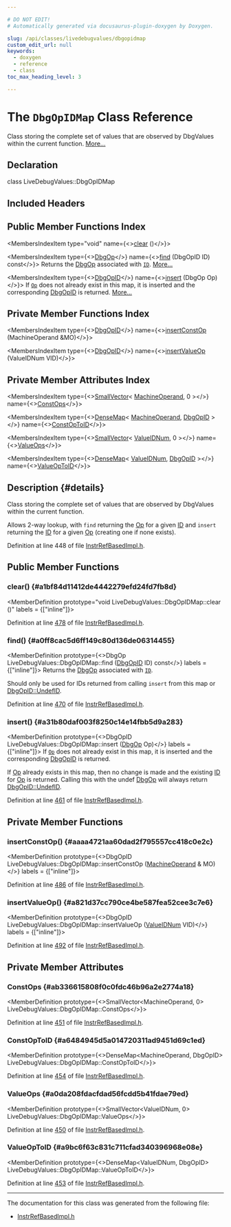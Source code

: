 ```yaml
---

# DO NOT EDIT!
# Automatically generated via docusaurus-plugin-doxygen by Doxygen.

slug: /api/classes/livedebugvalues/dbgopidmap
custom_edit_url: null
keywords:
  - doxygen
  - reference
  - class
toc_max_heading_level: 3

---
```





# The `DbgOpIDMap` Class Reference

<DoxygenPage pluginConfig={pluginConfig}>

Class storing the complete set of values that are observed by DbgValues within the current function. <a href="#details">More...</a>

## Declaration

<CodeBlock>class LiveDebugValues::DbgOpIDMap</CodeBlock>

## Included Headers

<IncludesList>
<IncludesListItem
  filePath="CodeGen/LiveDebugValues/InstrRefBasedImpl.h"
  permalink="/docs/api/files/lib/lib/codegen/lib/codegen/livedebugvalues/instrrefbasedimpl-h"
  isLocal="true" />
</IncludesList>

## Public Member Functions Index

<MembersIndex>

<MembersIndexItem
  type="void"
  name={<><a href="#a1bf84d11412de4442279efd24fd7fb8d">clear</a> ()</>}>
</MembersIndexItem>

<MembersIndexItem
  type={<><a href="/docs/api/structs/livedebugvalues/dbgop">DbgOp</a></>}
  name={<><a href="#a0ff8cac5d6ff149c80d136de06314455">find</a> (DbgOpID ID) const</>}>
Returns the <a href="/docs/api/structs/livedebugvalues/dbgop">DbgOp</a> associated with <code><a href="/docs/api/namespaces/llvm/callingconv/#abdf8cf606905c10634e831390981b0ed">ID</a></code>. <a href="#a0ff8cac5d6ff149c80d136de06314455">More...</a>
</MembersIndexItem>

<MembersIndexItem
  type={<><a href="/docs/api/structs/livedebugvalues/dbgopid">DbgOpID</a></>}
  name={<><a href="#a31b80daf003f8250c14e14fbb5d9a283">insert</a> (DbgOp Op)</>}>
If <code><a href="/docs/api/namespaces/llvm/#ab471937b9a227e70c7fe8bd9604014d6">Op</a></code> does not already exist in this map, it is inserted and the corresponding <a href="/docs/api/structs/livedebugvalues/dbgopid">DbgOpID</a> is returned. <a href="#a31b80daf003f8250c14e14fbb5d9a283">More...</a>
</MembersIndexItem>

</MembersIndex>

## Private Member Functions Index

<MembersIndex>

<MembersIndexItem
  type={<><a href="/docs/api/structs/livedebugvalues/dbgopid">DbgOpID</a></>}
  name={<><a href="#aaaa4721aa60dad2f795557cc418c0e2c">insertConstOp</a> (MachineOperand &amp;MO)</>}>
</MembersIndexItem>

<MembersIndexItem
  type={<><a href="/docs/api/structs/livedebugvalues/dbgopid">DbgOpID</a></>}
  name={<><a href="#a821d37cc790ce4be587fea52cee3c7e6">insertValueOp</a> (ValueIDNum VID)</>}>
</MembersIndexItem>

</MembersIndex>

## Private Member Attributes Index

<MembersIndex>

<MembersIndexItem
  type={<><a href="/docs/api/classes/llvm/smallvector">SmallVector</a>&lt; <a href="/docs/api/classes/llvm/machineoperand">MachineOperand</a>, 0 &gt;</>}
  name={<><a href="#ab336615808f0c0fdc46b96a2e2774a18">ConstOps</a></>}>
</MembersIndexItem>

<MembersIndexItem
  type={<><a href="/docs/api/classes/llvm/densemap">DenseMap</a>&lt; <a href="/docs/api/classes/llvm/machineoperand">MachineOperand</a>, <a href="/docs/api/structs/livedebugvalues/dbgopid">DbgOpID</a> &gt;</>}
  name={<><a href="#a6484945d5a014720311ad9451d69c1ed">ConstOpToID</a></>}>
</MembersIndexItem>

<MembersIndexItem
  type={<><a href="/docs/api/classes/llvm/smallvector">SmallVector</a>&lt; <a href="/docs/api/classes/livedebugvalues/valueidnum">ValueIDNum</a>, 0 &gt;</>}
  name={<><a href="#a0da208fdacfdad56fcdd5b41fdae79ed">ValueOps</a></>}>
</MembersIndexItem>

<MembersIndexItem
  type={<><a href="/docs/api/classes/llvm/densemap">DenseMap</a>&lt; <a href="/docs/api/classes/livedebugvalues/valueidnum">ValueIDNum</a>, <a href="/docs/api/structs/livedebugvalues/dbgopid">DbgOpID</a> &gt;</>}
  name={<><a href="#a9bc6f63c831c711cfad340396968e08e">ValueOpToID</a></>}>
</MembersIndexItem>

</MembersIndex>

## Description {#details}

Class storing the complete set of values that are observed by DbgValues within the current function.

Allows 2-way lookup, with <code>find</code> returning the <a href="/docs/api/namespaces/llvm/#ab471937b9a227e70c7fe8bd9604014d6">Op</a> for a given <a href="/docs/api/namespaces/llvm/callingconv/#abdf8cf606905c10634e831390981b0ed">ID</a> and <code>insert</code> returning the <a href="/docs/api/namespaces/llvm/callingconv/#abdf8cf606905c10634e831390981b0ed">ID</a> for a given <a href="/docs/api/namespaces/llvm/#ab471937b9a227e70c7fe8bd9604014d6">Op</a> (creating one if none exists).

Definition at line 448 of file <a href="/docs/api/files/lib/lib/codegen/lib/codegen/livedebugvalues/instrrefbasedimpl-h">InstrRefBasedImpl.h</a>.

<SectionDefinition>

## Public Member Functions

### clear() {#a1bf84d11412de4442279efd24fd7fb8d}

<MemberDefinition
  prototype="void LiveDebugValues::DbgOpIDMap::clear ()"
  labels = {["inline"]}>

Definition at line <a href="/docs/api/files/lib/lib/codegen/lib/codegen/livedebugvalues/instrrefbasedimpl-h/#l00478">478</a> of file <a href="/docs/api/files/lib/lib/codegen/lib/codegen/livedebugvalues/instrrefbasedimpl-h">InstrRefBasedImpl.h</a>.
</MemberDefinition>

### find() {#a0ff8cac5d6ff149c80d136de06314455}

<MemberDefinition
  prototype={<>DbgOp LiveDebugValues::DbgOpIDMap::find (<a href="/docs/api/structs/livedebugvalues/dbgopid">DbgOpID</a> ID) const</>}
  labels = {["inline"]}>
Returns the <a href="/docs/api/structs/livedebugvalues/dbgop">DbgOp</a> associated with <code><a href="/docs/api/namespaces/llvm/callingconv/#abdf8cf606905c10634e831390981b0ed">ID</a></code>.

Should only be used for IDs returned from calling <code>insert</code> from this map or <a href="/docs/api/structs/livedebugvalues/dbgopid/#a91064aebe93d3d6b7776a90451f2a854">DbgOpID::UndefID</a>.

Definition at line <a href="/docs/api/files/lib/lib/codegen/lib/codegen/livedebugvalues/instrrefbasedimpl-h/#l00470">470</a> of file <a href="/docs/api/files/lib/lib/codegen/lib/codegen/livedebugvalues/instrrefbasedimpl-h">InstrRefBasedImpl.h</a>.
</MemberDefinition>

### insert() {#a31b80daf003f8250c14e14fbb5d9a283}

<MemberDefinition
  prototype={<>DbgOpID LiveDebugValues::DbgOpIDMap::insert (<a href="/docs/api/structs/livedebugvalues/dbgop">DbgOp</a> Op)</>}
  labels = {["inline"]}>
If <code><a href="/docs/api/namespaces/llvm/#ab471937b9a227e70c7fe8bd9604014d6">Op</a></code> does not already exist in this map, it is inserted and the corresponding <a href="/docs/api/structs/livedebugvalues/dbgopid">DbgOpID</a> is returned.

If <a href="/docs/api/namespaces/llvm/#ab471937b9a227e70c7fe8bd9604014d6">Op</a> already exists in this map, then no change is made and the existing <a href="/docs/api/namespaces/llvm/callingconv/#abdf8cf606905c10634e831390981b0ed">ID</a> for <a href="/docs/api/namespaces/llvm/#ab471937b9a227e70c7fe8bd9604014d6">Op</a> is returned. Calling this with the undef <a href="/docs/api/structs/livedebugvalues/dbgop">DbgOp</a> will always return <a href="/docs/api/structs/livedebugvalues/dbgopid/#a91064aebe93d3d6b7776a90451f2a854">DbgOpID::UndefID</a>.

Definition at line <a href="/docs/api/files/lib/lib/codegen/lib/codegen/livedebugvalues/instrrefbasedimpl-h/#l00461">461</a> of file <a href="/docs/api/files/lib/lib/codegen/lib/codegen/livedebugvalues/instrrefbasedimpl-h">InstrRefBasedImpl.h</a>.
</MemberDefinition>

</SectionDefinition>

<SectionDefinition>

## Private Member Functions

### insertConstOp() {#aaaa4721aa60dad2f795557cc418c0e2c}

<MemberDefinition
  prototype={<>DbgOpID LiveDebugValues::DbgOpIDMap::insertConstOp (<a href="/docs/api/classes/llvm/machineoperand">MachineOperand</a> &amp; MO)</>}
  labels = {["inline"]}>

Definition at line <a href="/docs/api/files/lib/lib/codegen/lib/codegen/livedebugvalues/instrrefbasedimpl-h/#l00486">486</a> of file <a href="/docs/api/files/lib/lib/codegen/lib/codegen/livedebugvalues/instrrefbasedimpl-h">InstrRefBasedImpl.h</a>.
</MemberDefinition>

### insertValueOp() {#a821d37cc790ce4be587fea52cee3c7e6}

<MemberDefinition
  prototype={<>DbgOpID LiveDebugValues::DbgOpIDMap::insertValueOp (<a href="/docs/api/classes/livedebugvalues/valueidnum">ValueIDNum</a> VID)</>}
  labels = {["inline"]}>

Definition at line <a href="/docs/api/files/lib/lib/codegen/lib/codegen/livedebugvalues/instrrefbasedimpl-h/#l00492">492</a> of file <a href="/docs/api/files/lib/lib/codegen/lib/codegen/livedebugvalues/instrrefbasedimpl-h">InstrRefBasedImpl.h</a>.
</MemberDefinition>

</SectionDefinition>

<SectionDefinition>

## Private Member Attributes

### ConstOps {#ab336615808f0c0fdc46b96a2e2774a18}

<MemberDefinition
  prototype={<>SmallVector&lt;MachineOperand, 0&gt; LiveDebugValues::DbgOpIDMap::ConstOps</>}>

Definition at line <a href="/docs/api/files/lib/lib/codegen/lib/codegen/livedebugvalues/instrrefbasedimpl-h/#l00451">451</a> of file <a href="/docs/api/files/lib/lib/codegen/lib/codegen/livedebugvalues/instrrefbasedimpl-h">InstrRefBasedImpl.h</a>.
</MemberDefinition>

### ConstOpToID {#a6484945d5a014720311ad9451d69c1ed}

<MemberDefinition
  prototype={<>DenseMap&lt;MachineOperand, DbgOpID&gt; LiveDebugValues::DbgOpIDMap::ConstOpToID</>}>

Definition at line <a href="/docs/api/files/lib/lib/codegen/lib/codegen/livedebugvalues/instrrefbasedimpl-h/#l00454">454</a> of file <a href="/docs/api/files/lib/lib/codegen/lib/codegen/livedebugvalues/instrrefbasedimpl-h">InstrRefBasedImpl.h</a>.
</MemberDefinition>

### ValueOps {#a0da208fdacfdad56fcdd5b41fdae79ed}

<MemberDefinition
  prototype={<>SmallVector&lt;ValueIDNum, 0&gt; LiveDebugValues::DbgOpIDMap::ValueOps</>}>

Definition at line <a href="/docs/api/files/lib/lib/codegen/lib/codegen/livedebugvalues/instrrefbasedimpl-h/#l00450">450</a> of file <a href="/docs/api/files/lib/lib/codegen/lib/codegen/livedebugvalues/instrrefbasedimpl-h">InstrRefBasedImpl.h</a>.
</MemberDefinition>

### ValueOpToID {#a9bc6f63c831c711cfad340396968e08e}

<MemberDefinition
  prototype={<>DenseMap&lt;ValueIDNum, DbgOpID&gt; LiveDebugValues::DbgOpIDMap::ValueOpToID</>}>

Definition at line <a href="/docs/api/files/lib/lib/codegen/lib/codegen/livedebugvalues/instrrefbasedimpl-h/#l00453">453</a> of file <a href="/docs/api/files/lib/lib/codegen/lib/codegen/livedebugvalues/instrrefbasedimpl-h">InstrRefBasedImpl.h</a>.
</MemberDefinition>

</SectionDefinition>

<hr/>

The documentation for this class was generated from the following file:

<ul>
<li><a href="/docs/api/files/lib/lib/codegen/lib/codegen/livedebugvalues/instrrefbasedimpl-h">InstrRefBasedImpl.h</a></li>
</ul>

</DoxygenPage>
